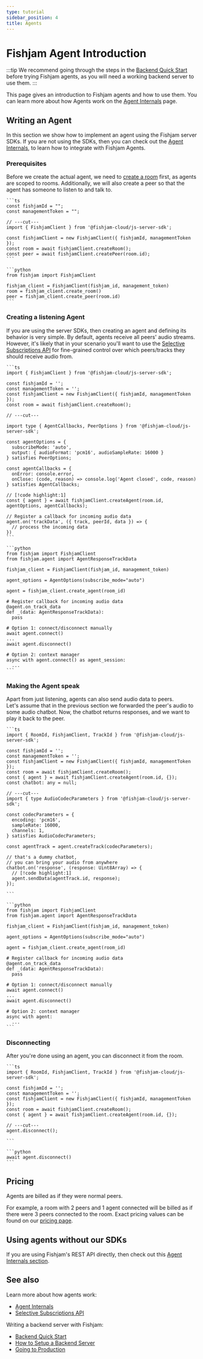 ```yaml
---
type: tutorial
sidebar_position: 4
title: Agents
---
```



# Fishjam Agent Introduction

:::tip
We recommend going through the steps in the [Backend Quick Start](../tutorials/backend-quick-start)
before trying Fishjam agents, as you will need a working backend server to use them.
:::

This page gives an introduction to Fishjam agents and how to use them.
You can learn more about how Agents work on the [Agent Internals](../explanation/agent-internals) page.

<AgentDefinition />

## Writing an Agent

In this section we show how to implement an agent using the Fishjam server SDKs.
If you are not using the SDKs, then you can check out the [Agent Internals](../explanation/agent-internals#agent-lifecycle), to learn how to integrate with Fishjam Agents.

### Prerequisites

Before we create the actual agent, we need to [create a room](../tutorials/backend-quick-start#step-4-create-a-room) first, as agents are scoped to rooms.
Additionally, we will also create a peer so that the agent has someone to listen to and talk to.

<Tabs groupId="language">
  <TabItem value="ts" label="TypeScript">
  
    ```ts
    const fishjamId = "";
    const managementToken = "";
    
    // ---cut---
    import { FishjamClient } from '@fishjam-cloud/js-server-sdk';

    const fishjamClient = new FishjamClient({ fishjamId, managementToken });
    const room = await fishjamClient.createRoom();
    const peer = await fishjamClient.createPeer(room.id);
    ```

  </TabItem>

  <TabItem value="python" label="Python">

    ```python
    from fishjam import FishjamClient

    fishjam_client = FishjamClient(fishjam_id, management_token)
    room = fishjam_client.create_room()
    peer = fishjam_client.create_peer(room.id)
    ```

  </TabItem>
</Tabs>

### Creating a listening Agent

If you are using the server SDKs, then creating an agent and defining its behavior is very simple.
By default, agents receive all peers' audio streams.
However, it's likely that in your scenario you'll want to use the [Selective Subscriptions API](/how-to/features/selective-subscriptions.mdx) for fine-grained control over which peers/tracks they should receive audio from.

<Tabs groupId="language">
  <TabItem value="ts" label="TypeScript">
  
    ```ts
    import { FishjamClient } from '@fishjam-cloud/js-server-sdk';

    const fishjamId = '';
    const managementToken = '';
    const fishjamClient = new FishjamClient({ fishjamId, managementToken });
    const room = await fishjamClient.createRoom();

    // ---cut---

    import type { AgentCallbacks, PeerOptions } from '@fishjam-cloud/js-server-sdk';

    const agentOptions = {
      subscribeMode: 'auto',
      output: { audioFormat: 'pcm16', audioSampleRate: 16000 }
    } satisfies PeerOptions;

    const agentCallbacks = {
      onError: console.error,
      onClose: (code, reason) => console.log('Agent closed', code, reason)
    } satisfies AgentCallbacks;

    // [!code highlight:1]
    const { agent } = await fishjamClient.createAgent(room.id, agentOptions, agentCallbacks);

    // Register a callback for incoming audio data
    agent.on('trackData', ({ track, peerId, data }) => {
      // process the incoming data
    })
    ```

  </TabItem>

  <TabItem value="python" label="Python">

    ```python
    from fishjam import FishjamClient
    from fishjam.agent import AgentResponseTrackData

    fishjam_client = FishjamClient(fishjam_id, management_token)

    agent_options = AgentOptions(subscribe_mode="auto")

    agent = fishjam_client.create_agent(room_id)

    # Register callback for incoming audio data
    @agent.on_track_data
    def _(data: AgentResponseTrackData):
      pass

    # Option 1: connect/disconnect manually
    await agent.connect()
    ...
    await agent.disconnect()

    # Option 2: context manager
    async with agent.connect() as agent_session:
      ...
    ```

  </TabItem>

</Tabs>

### Making the Agent speak

Apart from just listening, agents can also send audio data to peers.  
Let's assume that in the previous section we forwarded the peer's audio to some audio chatbot.
Now, the chatbot returns responses, and we want to play it back to the peer.

<Tabs groupId="language">
  <TabItem value="ts" label="TypeScript">
  
    ```ts
    import { RoomId, FishjamClient, TrackId } from '@fishjam-cloud/js-server-sdk';

    const fishjamId = '';
    const managementToken = '';
    const fishjamClient = new FishjamClient({ fishjamId, managementToken });
    const room = await fishjamClient.createRoom();
    const { agent } = await fishjamClient.createAgent(room.id, {});
    const chatbot: any = null;

    // ---cut---
    import { type AudioCodecParameters } from '@fishjam-cloud/js-server-sdk';

    const codecParameters = {
      encoding: 'pcm16',
      sampleRate: 16000,
      channels: 1,
    } satisfies AudioCodecParameters;

    const agentTrack = agent.createTrack(codecParameters);

    // that's a dummy chatbot,
    // you can bring your audio from anywhere
    chatbot.on('response', (response: Uint8Array) => {
      // [!code highlight:1]
      agent.sendData(agentTrack.id, response);
    });

    ```

  </TabItem>

  <TabItem value="python" label="Python">

    ```python
    from fishjam import FishjamClient
    from fishjam.agent import AgentResponseTrackData

    fishjam_client = FishjamClient(fishjam_id, management_token)

    agent_options = AgentOptions(subscribe_mode="auto")

    agent = fishjam_client.create_agent(room_id)

    # Register callback for incoming audio data
    @agent.on_track_data
    def _(data: AgentResponseTrackData):
      pass

    # Option 1: connect/disconnect manually
    await agent.connect()
    ...
    await agent.disconnect()

    # Option 2: context manager
    async with agent:
      ...
    ```

  </TabItem>

</Tabs>

### Disconnecting

After you're done using an agent, you can disconnect it from the room.

<Tabs groupId="language">
  <TabItem value="ts" label="TypeScript">
  
    ```ts
    import { RoomId, FishjamClient, TrackId } from '@fishjam-cloud/js-server-sdk';

    const fishjamId = '';
    const managementToken = '';
    const fishjamClient = new FishjamClient({ fishjamId, managementToken });
    const room = await fishjamClient.createRoom();
    const { agent } = await fishjamClient.createAgent(room.id, {});

    // ---cut---
    agent.disconnect();

    ```

  </TabItem>

  <TabItem value="python" label="Python">

    ```python
    await agent.disconnect()
    ```

  </TabItem>

</Tabs>

<RememberToDisconnect />

## Pricing

Agents are billed as if they were normal peers.

For example, a room with 2 peers and 1 agent connected will be billed as if there were 3 peers connected to the room.
Exact pricing values can be found on our [pricing page](https://fishjam.io/#pricing).

## Using agents without our SDKs

If you are using Fishjam's REST API directly, then check out this [Agent Internals section](../explanation/agent-internals#step-1-creating-an-agent-in-fishjam).

## See also

Learn more about how agents work:

- [Agent Internals](../explanation/agent-internals)
- [Selective Subscriptions API](/how-to/features/selective-subscriptions.mdx)

Writing a backend server with Fishjam:

- [Backend Quick Start](../tutorials/backend-quick-start)
- [How to Setup a Backend Server](../how-to/backend/server-setup)
- [Going to Production](../how-to/backend/production-deployment)
